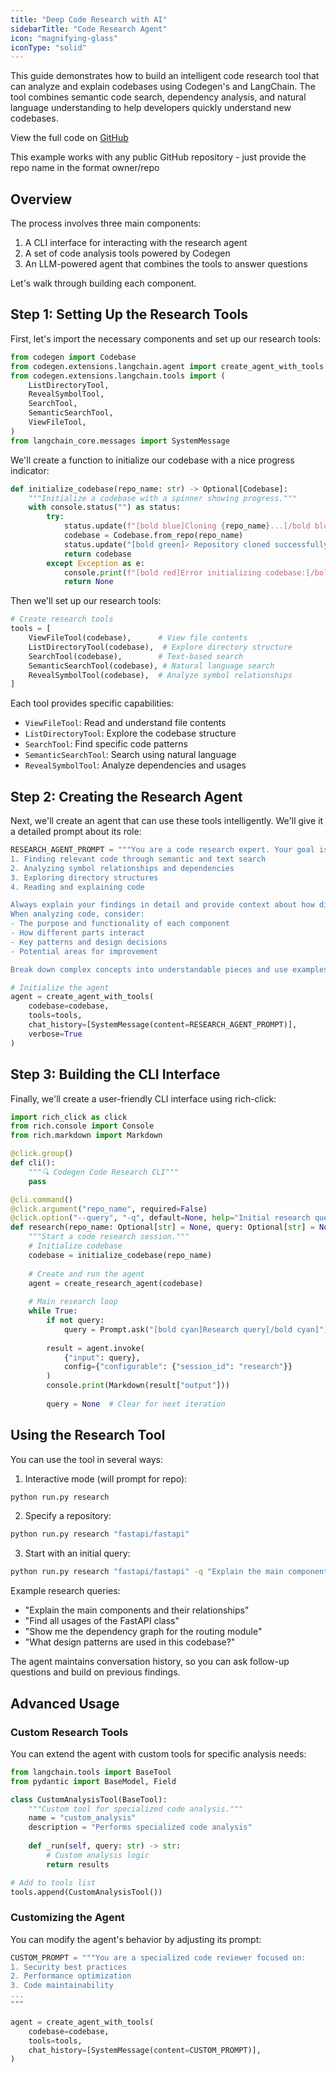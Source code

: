 ```yaml
---
title: "Deep Code Research with AI"
sidebarTitle: "Code Research Agent"
icon: "magnifying-glass"
iconType: "solid"
---
```


This guide demonstrates how to build an intelligent code research tool that can analyze and explain codebases using Codegen's and LangChain. The tool combines semantic code search, dependency analysis, and natural language understanding to help developers quickly understand new codebases.

<Info>View the full code on [GitHub](https://github.com/codegen-sh/codegen-sdk/tree/develop/codegen-examples/examples/deep_code_research)</Info>

<Tip>This example works with any public GitHub repository - just provide the repo name in the format owner/repo</Tip>

## Overview

The process involves three main components:

1. A CLI interface for interacting with the research agent
2. A set of code analysis tools powered by Codegen
3. An LLM-powered agent that combines the tools to answer questions

Let's walk through building each component.

## Step 1: Setting Up the Research Tools

First, let's import the necessary components and set up our research tools:

```python
from codegen import Codebase
from codegen.extensions.langchain.agent import create_agent_with_tools
from codegen.extensions.langchain.tools import (
    ListDirectoryTool,
    RevealSymbolTool,
    SearchTool,
    SemanticSearchTool,
    ViewFileTool,
)
from langchain_core.messages import SystemMessage
```

We'll create a function to initialize our codebase with a nice progress indicator:

```python
def initialize_codebase(repo_name: str) -> Optional[Codebase]:
    """Initialize a codebase with a spinner showing progress."""
    with console.status("") as status:
        try:
            status.update(f"[bold blue]Cloning {repo_name}...[/bold blue]")
            codebase = Codebase.from_repo(repo_name)
            status.update("[bold green]✓ Repository cloned successfully![/bold green]")
            return codebase
        except Exception as e:
            console.print(f"[bold red]Error initializing codebase:[/bold red] {e}")
            return None
```

Then we'll set up our research tools:

```python
# Create research tools
tools = [
    ViewFileTool(codebase),      # View file contents
    ListDirectoryTool(codebase),  # Explore directory structure
    SearchTool(codebase),        # Text-based search
    SemanticSearchTool(codebase), # Natural language search
    RevealSymbolTool(codebase),  # Analyze symbol relationships
]
```

Each tool provides specific capabilities:
- `ViewFileTool`: Read and understand file contents
- `ListDirectoryTool`: Explore the codebase structure
- `SearchTool`: Find specific code patterns
- `SemanticSearchTool`: Search using natural language
- `RevealSymbolTool`: Analyze dependencies and usages

## Step 2: Creating the Research Agent

Next, we'll create an agent that can use these tools intelligently. We'll give it a detailed prompt about its role:

```python
RESEARCH_AGENT_PROMPT = """You are a code research expert. Your goal is to help users understand codebases by:
1. Finding relevant code through semantic and text search
2. Analyzing symbol relationships and dependencies
3. Exploring directory structures
4. Reading and explaining code

Always explain your findings in detail and provide context about how different parts of the code relate to each other.
When analyzing code, consider:
- The purpose and functionality of each component
- How different parts interact
- Key patterns and design decisions
- Potential areas for improvement

Break down complex concepts into understandable pieces and use examples when helpful."""

# Initialize the agent
agent = create_agent_with_tools(
    codebase=codebase,
    tools=tools,
    chat_history=[SystemMessage(content=RESEARCH_AGENT_PROMPT)],
    verbose=True
)
```

## Step 3: Building the CLI Interface

Finally, we'll create a user-friendly CLI interface using rich-click:

```python
import rich_click as click
from rich.console import Console
from rich.markdown import Markdown

@click.group()
def cli():
    """🔍 Codegen Code Research CLI"""
    pass

@cli.command()
@click.argument("repo_name", required=False)
@click.option("--query", "-q", default=None, help="Initial research query.")
def research(repo_name: Optional[str] = None, query: Optional[str] = None):
    """Start a code research session."""
    # Initialize codebase
    codebase = initialize_codebase(repo_name)
    
    # Create and run the agent
    agent = create_research_agent(codebase)
    
    # Main research loop
    while True:
        if not query:
            query = Prompt.ask("[bold cyan]Research query[/bold cyan]")
            
        result = agent.invoke(
            {"input": query},
            config={"configurable": {"session_id": "research"}}
        )
        console.print(Markdown(result["output"]))
        
        query = None  # Clear for next iteration
```

## Using the Research Tool

You can use the tool in several ways:

1. Interactive mode (will prompt for repo):
```bash
python run.py research
```

2. Specify a repository:
```bash
python run.py research "fastapi/fastapi"
```

3. Start with an initial query:
```bash
python run.py research "fastapi/fastapi" -q "Explain the main components"
```

Example research queries:
- "Explain the main components and their relationships"
- "Find all usages of the FastAPI class"
- "Show me the dependency graph for the routing module"
- "What design patterns are used in this codebase?"

<Tip>
  The agent maintains conversation history, so you can ask follow-up questions
  and build on previous findings.
</Tip>

## Advanced Usage

### Custom Research Tools

You can extend the agent with custom tools for specific analysis needs:

```python
from langchain.tools import BaseTool
from pydantic import BaseModel, Field

class CustomAnalysisTool(BaseTool):
    """Custom tool for specialized code analysis."""
    name = "custom_analysis"
    description = "Performs specialized code analysis"
    
    def _run(self, query: str) -> str:
        # Custom analysis logic
        return results

# Add to tools list
tools.append(CustomAnalysisTool())
```

### Customizing the Agent

You can modify the agent's behavior by adjusting its prompt:

```python
CUSTOM_PROMPT = """You are a specialized code reviewer focused on:
1. Security best practices
2. Performance optimization
3. Code maintainability
...
"""

agent = create_agent_with_tools(
    codebase=codebase,
    tools=tools,
    chat_history=[SystemMessage(content=CUSTOM_PROMPT)],
)
```
